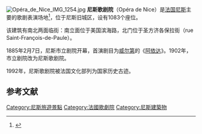 [[File:Opéra_de_Nice_IMG_1254.jpg|thumb]]
'''尼斯歌剧院'''（Opéra de Nice）是[[法国|法国]][[尼斯|尼斯]]主要的歌剧表演场地<ref>{{Cite web |url=http://www.opera-nice.org/ |title=Opéra de Nice official website |accessdate=2010-12-27 |archive-date=2011-05-11 |archive-url=https://web.archive.org/web/20110511133841/http://www.opera-nice.org/ |dead-url=no }}</ref>，位于尼斯旧城区，设有1083个座位。

该建筑有南北两面临街：南立面位于美国滨海路，北门位于圣方济各保拉街（rue Saint-François-de-Paule）。

1885年2月7日，尼斯市立剧院开幕，首演剧目为[[威尔第|威尔第]]的《[[阿依达|阿依达]]》。1902年，市立剧院改为尼斯歌剧院。

1992年，尼斯歌剧院被法国文化部列为国家历史古迹。

==参考文献==
{{reflist}}

{{commonscat|Opéra de Nice}}

[[Category:尼斯旅遊景點|Category:尼斯旅遊景點]]
[[Category:法國歌劇院|Category:法國歌劇院]]
[[Category:尼斯建築物|Category:尼斯建築物]]